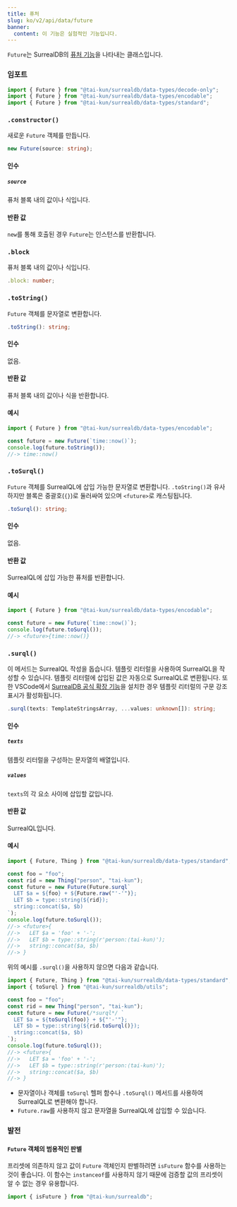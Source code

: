 ```yaml
---
title: 퓨처
slug: ko/v2/api/data/future
banner:
  content: 이 기능은 실험적인 기능입니다.
---
```



`Future`는 SurrealDB의 [퓨처 기능](https://surrealdb.com/docs/surrealql/datamodel/futures)을 나타내는 클래스입니다.

### 임포트

```ts
import { Future } from "@tai-kun/surrealdb/data-types/decode-only";
import { Future } from "@tai-kun/surrealdb/data-types/encodable";
import { Future } from "@tai-kun/surrealdb/data-types/standard";
```

### `.constructor()`

새로운 `Future` 객체를 만듭니다.

```ts
new Future(source: string);
```

#### 인수

##### `source`

퓨처 블록 내의 값이나 식입니다.

#### 반환 값

`new`를 통해 호출된 경우 `Future`는 인스턴스를 반환합니다.

### `.block` <Badge variant="instance" /><Badge variant="property" /><Badge variant="decodeonly" />

퓨처 블록 내의 값이나 식입니다.

```ts
.block: number;
```

### `.toString()` <Badge variant="instance" /><Badge variant="method" /><Badge variant="encodable" />

`Future` 객체를 문자열로 변환합니다.

```ts
.toString(): string;
```

#### 인수

없음.

#### 반환 값

퓨처 블록 내의 값이나 식을 반환합니다.

#### 예시

```ts
import { Future } from "@tai-kun/surrealdb/data-types/encodable";

const future = new Future(`time::now()`);
console.log(future.toString());
//-> time::now()
```

### `.toSurql()` <Badge variant="instance" /><Badge variant="method" /><Badge variant="encodable" />

`Future` 객체를 SurrealQL에 삽입 가능한 문자열로 변환합니다. `.toString()`과 유사하지만 블록은 중괄호(`{}`)로 둘러싸여 있으며 `<future>`로 캐스팅됩니다.

```ts
.toSurql(): string;
```

#### 인수

없음.

#### 반환 값

SurrealQL에 삽입 가능한 퓨처를 반환합니다.

#### 예시

```ts
import { Future } from "@tai-kun/surrealdb/data-types/encodable";

const future = new Future(`time::now()`);
console.log(future.toSurql());
//-> <future>{time::now()}
```

### `.surql()` <Badge variant="static" /><Badge variant="method" /><Badge variant="standard" />

이 메서드는 SurrealQL 작성을 돕습니다. 템플릿 리터럴을 사용하여 SurrealQL을 작성할 수 있습니다. 템플릿 리터럴에 삽입된 값은 자동으로 SurrealQL로 변환됩니다. 또한 VSCode에서 [SurrealDB 공식 확장 기능](https://marketplace.visualstudio.com/items?itemName=surrealdb.surrealql)을 설치한 경우 템플릿 리터럴의 구문 강조 표시가 활성화됩니다.

```ts
.surql(texts: TemplateStringsArray, ...values: unknown[]): string;
```

#### 인수

##### `texts`

템플릿 리터럴을 구성하는 문자열의 배열입니다.

##### `values`

`texts`의 각 요소 사이에 삽입할 값입니다.

#### 반환 값

SurrealQL입니다.

#### 예시

```ts
import { Future, Thing } from "@tai-kun/surrealdb/data-types/standard";

const foo = "foo";
const rid = new Thing("person", "tai-kun");
const future = new Future(Future.surql`
  LET $a = ${foo} + ${Future.raw("'-'")};
  LET $b = type::string(${rid});
  string::concat($a, $b)
`);
console.log(future.toSurql());
//-> <future>{
//->   LET $a = 'foo' + '-';
//->   LET $b = type::string(r'person:⟨tai-kun⟩');
//->   string::concat($a, $b)
//-> }
```

위의 예시를 `.surql()`을 사용하지 않으면 다음과 같습니다.

```ts
import { Future, Thing } from "@tai-kun/surrealdb/data-types/standard";
import { toSurql } from "@tai-kun/surrealdb/utils";

const foo = "foo";
const rid = new Thing("person", "tai-kun");
const future = new Future(/*surql*/ `
  LET $a = ${toSurql(foo)} + ${"'-'"};
  LET $b = type::string(${rid.toSurql()});
  string::concat($a, $b)
`);
console.log(future.toSurql());
//-> <future>{
//->   LET $a = 'foo' + '-';
//->   LET $b = type::string(r'person:⟨tai-kun⟩');
//->   string::concat($a, $b)
//-> }
```

- 문자열이나 객체를 `toSurql` 헬퍼 함수나 `.toSurql()` 메서드를 사용하여 SurrealQL로 변환해야 합니다.
- `Future.raw`를 사용하지 않고 문자열을 SurrealQL에 삽입할 수 있습니다.

### 발전

#### `Future` 객체의 범용적인 판별

프리셋에 의존하지 않고 값이 `Future` 객체인지 판별하려면 `isFuture` 함수를 사용하는 것이 좋습니다. 이 함수는 `instanceof`를 사용하지 않기 때문에 검증할 값의 프리셋이 알 수 없는 경우 유용합니다.

```ts
import { isFuture } from "@tai-kun/surrealdb";
```
